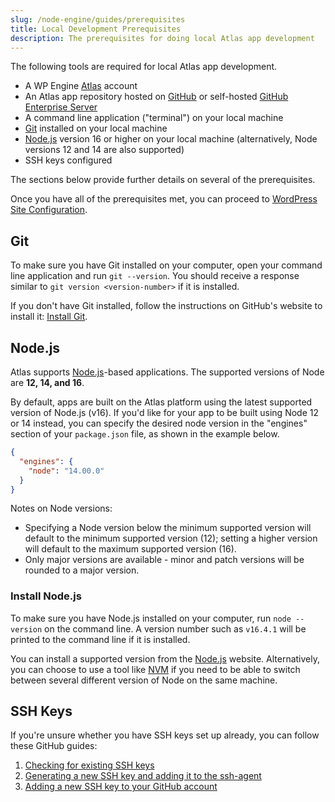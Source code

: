 ```yaml
---
slug: /node-engine/guides/prerequisites
title: Local Development Prerequisites
description: The prerequisites for doing local Atlas app development
---
```


The following tools are required for local Atlas app development.

- A WP Engine [Atlas](https://wpengine.com/atlas) account
- An Atlas app repository hosted on [GitHub](https://github.com/) or self-hosted [GitHub Enterprise Server](https://github.com/enterprise)
- A command line application ("terminal") on your local machine
- [Git](https://github.com/git-guides/install-git) installed on your local machine
- [Node.js](https://nodejs.org/en/download/) version 16 or higher on your local machine (alternatively, Node versions 12 and 14 are also supported)
- SSH keys configured

The sections below provide further details on several of the prerequisites.

Once you have all of the prerequisites met, you can proceed to [WordPress Site Configuration](./wordpress-site-configuration).

## Git

To make sure you have Git installed on your computer, open your command line application and run `git --version`. You should receive a response similar to `git version <version-number>` if it is installed.

If you don't have Git installed, follow the instructions on GitHub's website to install it: [Install Git](https://github.com/git-guides/install-git).

## Node.js

Atlas supports [Node.js](https://nodejs.org/)-based applications. The supported versions of Node are **12, 14, and 16**.

By default, apps are built on the Atlas platform using the latest supported version of Node.js (v16). If you'd like for your app to be built using Node 12 or 14 instead, you can specify the desired node version in the "engines" section of your `package.json` file, as shown in the example below.

```json
{
  "engines": {
    "node": "14.00.0"
  }
}
```

Notes on Node versions:

- Specifying a Node version below the minimum supported version will default to the minimum supported version (12); setting a higher version will default to the maximum supported version (16).
- Only major versions are available - minor and patch versions will be rounded to a major version.

### Install Node.js

To make sure you have Node.js installed on your computer, run `node --version` on the command line. A version number such as `v16.4.1` will be printed to the command line if it is installed.

You can install a supported version from the [Node.js](https://nodejs.org/en/) website. Alternatively, you can choose to use a tool like [NVM](https://github.com/nvm-sh/nvm) if you need to be able to switch between several different version of Node on the same machine.

## SSH Keys

If you're unsure whether you have SSH keys set up already, you can follow these GitHub guides:

1. [Checking for existing SSH keys](https://docs.github.com/en/authentication/connecting-to-github-with-ssh/checking-for-existing-ssh-keys)
1. [Generating a new SSH key and adding it to the ssh-agent](https://docs.github.com/en/authentication/connecting-to-github-with-ssh/generating-a-new-ssh-key-and-adding-it-to-the-ssh-agent)
1. [Adding a new SSH key to your GitHub account](https://docs.github.com/en/authentication/connecting-to-github-with-ssh/adding-a-new-ssh-key-to-your-github-account)
